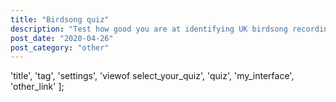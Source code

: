 ```yaml
---
title: "Birdsong quiz"
description: "Test how good you are at identifying UK birdsong recordings"
post_date: "2020-04-26"
post_category: "other"
---
```




  'title',
  'tag',
  'settings',
  'viewof select_your_quiz',
  'quiz',
  'my_interface',
  'other_link'
];

<ObservableNotebook notebook={notebook} cells={output_order} />
